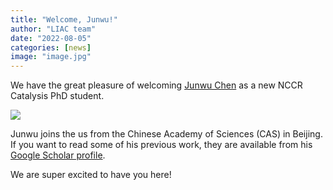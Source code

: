 ```yaml
---
title: "Welcome, Junwu!"
author: "LIAC team"
date: "2022-08-05"
categories: [news]
image: "image.jpg"
---
```

We have the great pleasure of welcoming [Junwu Chen](https://twitter.com/JunwuChen25) as a new NCCR Catalysis PhD student. 

![](image.jpg)

Junwu joins the us from the Chinese Academy of Sciences (CAS) in Beijing. If you want to read some of his previous work, they are available from his [Google Scholar profile](https://scholar.google.com/citations?hl=en&user=q5Oke7sAAAAJ).

We are super excited to have you here!